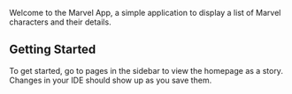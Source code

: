 
<Meta title="Welcome" />

Welcome to the Marvel App, a simple application to display a list of Marvel characters and their details.

## Getting Started

To get started, go to pages in the sidebar to view the homepage as a story. Changes in your IDE should show up as you save them.
